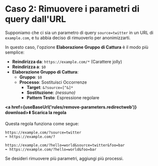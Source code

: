 
# Caso 2: Rimuovere i parametri di query dall'URL

Supponiamo che ci sia un parametro di query `source=twitter` in un URL di `example.com`, e tu abbia deciso di rimuoverlo per anonimizzarti.

In questo caso, l'opzione **Elaborazione Gruppo di Cattura** è il modo più semplice:

* **Reindirizza da**: `https://example.com/*` (Carattere jolly)
* **Reindirizza a**: `$0`
* **Elaborazione Gruppo di Cattura**:
    * **Gruppo**: `$0`
    * **Processo**: Sostituisci Occorrenze
        * **Target**: `&?source=[^&]*`
        * **Sostituzione**: *(nessuno)*
        * **Pattern Testo**: Espressione regolare

**<a href={useBaseUrl('rules/remove-parameters.redirectweb')} download>⬇️ Scarica la regola</a>**

Questa regola funziona come segue:

```
https://example.com/?source=twitter
➡️ https://example.com/?
```

```
https://example.com/?hello=world&source=twitter&foo=bar
➡️ https://example.com/?hello=world&foo=bar
```

Se desideri rimuovere più parametri, aggiungi più processi.
